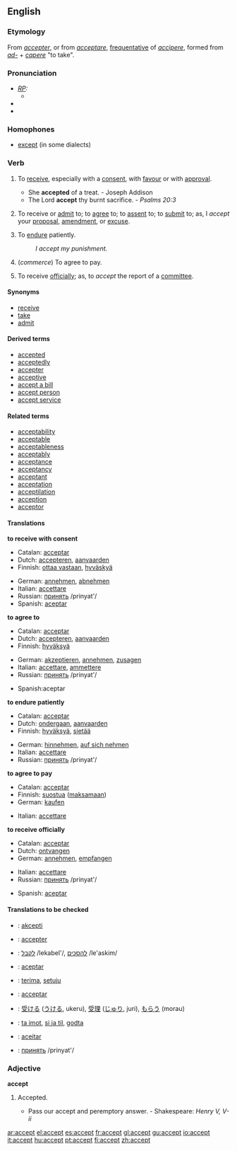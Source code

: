 ==English==

===Etymology===
From {{F.}} ''[[accepter]]'', or from {{L.}} ''[[acceptare]]'', [[frequentative]] of ''[[accipere]]'', formed from ''[[ad-]]'' + ''[[capere]]'' "to take".

===Pronunciation===
* ''[[RP]]:''
** {{IPA|/əkˈsept/}}
*{{audio|en-us-accept.ogg|Audio (US)}}
*{{audio|En-uk-accept.ogg|Audio (UK)}}

===Homophones===
*[[except]] (in some dialects)

===Verb===
{{en-infl-reg-consonant|accept||}}
# {{transitive}} To [[receive]], especially with a [[consent]], with [[favour]] or with [[approval]].
#* She '''accepted''' of a treat. - Joseph Addison
#* The Lord '''accept''' thy burnt sacrifice. - ''Psalms 20:3''
# {{transitive}} To receive or [[admit]] to; to [[agree]] to; to [[assent]] to; to [[submit]] to; as, I ''accept'' your [[proposal]], [[amendment]], or [[excuse]].
# {{transitive}} To [[endure]] patiently.
#: ''I accept my punishment.''
# {{transitive}} (''commerce'') To agree to pay.
# {{transitive}} To receive [[officially]]; as, to ''accept'' the report of a [[committee]].

====Synonyms====
* [[receive]]
* [[take]]
* [[admit]]

====Derived terms====
* [[accepted]]
* [[acceptedly]]
* [[accepter]]
* [[acceptive]]
* [[accept a bill]]
* [[accept person]]
* [[accept service]]

====Related terms====
* [[acceptability]]
* [[acceptable]]
* [[acceptableness]]
* [[acceptably]]
* [[acceptance]]
* [[acceptancy]]
* [[acceptant]]
* [[acceptation]]
* [[acceptilation]]
* [[acception]]
* [[acceptor]]

====Translations====
'''to receive with consent'''
{{top}}
*Catalan: [[acceptar]]
*Dutch: [[accepteren]], [[aanvaarden]]
*Finnish: [[ottaa vastaan]], [[hyväskyä]]
{{mid}}
*German: [[annehmen]], [[abnehmen]]
*Italian: [[accettare]]
*Russian: [[:ru:принять|принять]] /prinyat'/
*Spanish: [[aceptar]]

'''to agree to'''
{{top}}
*Catalan: [[acceptar]]
*Dutch: [[accepteren]], [[aanvaarden]]
*Finnish: [[hyväksyä]]
{{mid}}
*German: [[akzeptieren]], [[annehmen]], [[zusagen]]
*Italian: [[accettare]], [[ammettere]]
*Russian: [[:ru:принять|принять]] /prinyat'/
{{bottom}}
*Spanish:aceptar

'''to endure patiently'''
{{top}}
*Catalan: [[acceptar]]
*Dutch: [[ondergaan]], [[aanvaarden]]
*Finnish: [[hyväksyä]], [[sietää]]
{{mid}}
*German: [[hinnehmen]], [[auf sich nehmen]]
*Italian: [[accettare]]
*Russian: [[:ru:принять|принять]] /prinyat'/
{{bottom}}

'''to agree to pay'''
{{top}}
*Catalan: [[acceptar]]
*Finnish: [[suostua]] ([[maksaa|maksamaan]])
*German: [[kaufen]]
{{mid}}
*Italian: [[accettare]]
{{bottom}}

'''to receive officially'''
{{top}}
*Catalan: [[acceptar]]
*Dutch: [[ontvangen]]
*German: [[annehmen]], [[empfangen]]
{{mid}}
*Italian: [[accettare]]
*Russian: [[:ru:принять|принять]] /prinyat'/
{{bottom}}
*Spanish: [[aceptar]]

====Translations to be checked====
{{checktrans}}
*{{ttbc|Esperanto}}: [[akcepti]]
*{{ttbc|French}}: [[accepter]]
*{{ttbc|Hebrew}}: [[:he:לקבל|לקבל]] /lekabel'/, [[:he:להסכים|להסכים]] /le'askim/
*{{ttbc|Ido}}: [[aceptar]]
*{{ttbc|Indonesian}}: [[terima]], [[setuju]]
*{{ttbc|Interlingua}}: [[acceptar]]
*{{ttbc|Japanese}}: [[受ける]] ([[うける]], ukeru), [[受理]] ([[じゅり]], juri), [[もらう]] (morau)
*{{ttbc|Norwegian}}: [[ta imot]], [[si ja til]], [[godta]]
*{{ttbc|Portuguese}}: [[aceitar]]
*{{ttbc|Russian}}: [[:ru:принять|принять]] /prinyat'/

===Adjective===
'''accept'''
# {{obsolete}} Accepted.
#* Pass our accept and peremptory answer. - Shakespeare: ''Henry V, V-ii''

[[ar:accept]]
[[el:accept]]
[[es:accept]]
[[fr:accept]]
[[gl:accept]]
[[gu:accept]]
[[io:accept]]
[[it:accept]]
[[hu:accept]]
[[pt:accept]]
[[fi:accept]]
[[zh:accept]]